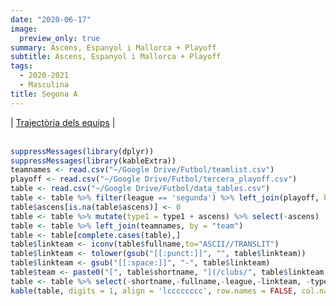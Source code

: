 ```yaml
---
date: "2020-06-17"
image:
  preview_only: true
summary: Ascens, Espanyol i Mallorca + Playoff
subtitle: Ascens, Espanyol i Mallorca + Playoff
tags:
  - 2020-2021
  - Masculina
title: Segona A
---
```

 | [Trajectòria dels equips](/competicions/segona-a-trajectoria/) |
<br>
<br>
```r
suppressMessages(library(dplyr))
suppressMessages(library(kableExtra))
teamnames <- read.csv("~/Google Drive/Futbol/teamlist.csv")
playoff <- read.csv("~/Google Drive/Futbol/tercera_playoff.csv")
table <- read.csv("~/Google Drive/Futbol/data_tables.csv")
table <- table %>% filter(league == 'segunda') %>% left_join(playoff, by = "team")
table$ascens[is.na(table$ascens)] <- 0
table <- table %>% mutate(type1 = type1 + ascens) %>% select(-ascens)
table <- table %>% left_join(teamnames, by = "team")
table <- table[complete.cases(table),]
table$linkteam <- iconv(table$fullname,to="ASCII//TRANSLIT")
table$linkteam <- tolower(gsub("[[:punct:]]", "", table$linkteam))
table$linkteam <- gsub("[[:space:]]", "-", table$linkteam)
table$team <- paste0("[", table$shortname, "](/clubs/", table$linkteam,"-",table$league,")")
table <- table %>% select(-shortname,-fullname,-league,-linkteam, -typex)
kable(table, digits = 1, align = 'lcccccccc', row.names = FALSE, col.names = c('Club', 'Punts', 'GD', 'Ascens', 'Playoffs', 'Descens', 'Favor', 'Contra', 'Qualitat')) %>% add_header_above(c('Projecció de la Classificació' = 1, 'Final' = 2, 'Probabilitat (%)' = 3, 'xGols' = 3)) %>% column_spec(1, bold = T) %>% column_spec(3, border_right = T) %>% column_spec(6, border_right = T)
```

